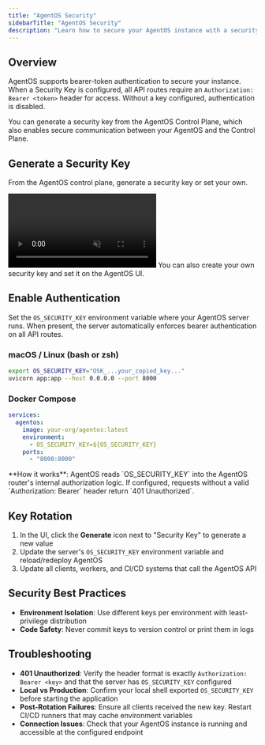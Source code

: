```yaml
---
title: "AgentOS Security"
sidebarTitle: "AgentOS Security"
description: "Learn how to secure your AgentOS instance with a security key"
---
```


## Overview

AgentOS supports bearer-token authentication to secure your instance. When a Security Key is configured, all API routes require an `Authorization: Bearer <token>` header for access. Without a key configured, authentication is disabled.

<Tip>
You can generate a security key from the AgentOS Control Plane, which also enables secure communication between your AgentOS and the Control Plane.
</Tip>

## Generate a Security Key

From the AgentOS control plane, generate a security key or set your own.

<Frame>
  <video
    autoPlay
    muted
    loop
    playsInline
    style={{ borderRadius: "0.5rem", width: "100%", height: "auto" }}
  >
    <source src="/videos/agentos-security-key.mp4" type="video/mp4" />
  </video>
</Frame>

<Tip>
  You can also create your own security key and set it on the AgentOS UI.
</Tip>

## Enable Authentication

Set the `OS_SECURITY_KEY` environment variable where your AgentOS server runs. When present, the server automatically enforces bearer authentication on all API routes.

### macOS / Linux (bash or zsh)

```bash
export OS_SECURITY_KEY="OSK_...your_copied_key..."
uvicorn app:app --host 0.0.0.0 --port 8000
```

### Docker Compose

```yaml
services:
  agentos:
    image: your-org/agentos:latest
    environment:
      - OS_SECURITY_KEY=${OS_SECURITY_KEY}
    ports:
      - "8000:8000"
```

<Note>
  **How it works**: AgentOS reads `OS_SECURITY_KEY` into the AgentOS router's
  internal authorization logic. If configured, requests without a valid
  `Authorization: Bearer` header return `401 Unauthorized`.
</Note>

## Key Rotation

1. In the UI, click the **Generate** icon next to "Security Key" to generate a new value
2. Update the server's `OS_SECURITY_KEY` environment variable and reload/redeploy AgentOS
3. Update all clients, workers, and CI/CD systems that call the AgentOS API

## Security Best Practices

- **Environment Isolation**: Use different keys per environment with least-privilege distribution
- **Code Safety**: Never commit keys to version control or print them in logs

## Troubleshooting

- **401 Unauthorized**: Verify the header format is exactly `Authorization: Bearer <key>` and that the server has `OS_SECURITY_KEY` configured
- **Local vs Production**: Confirm your local shell exported `OS_SECURITY_KEY` before starting the application
- **Post-Rotation Failures**: Ensure all clients received the new key. Restart CI/CD runners that may cache environment variables
- **Connection Issues**: Check that your AgentOS instance is running and accessible at the configured endpoint

